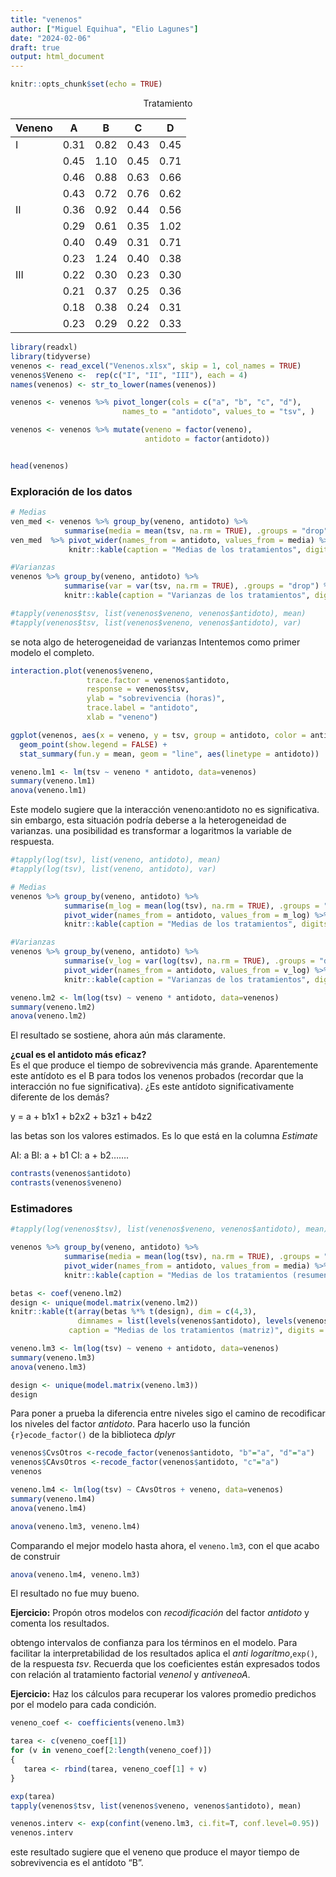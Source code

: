 ```yaml
---
title: "venenos"
author: ["Miguel Equihua", "Elio Lagunes"]
date: "2024-02-06"
draft: true
output: html_document
---
```


```r
knitr::opts_chunk$set(echo = TRUE)
```

<center>Tratamiento</center>

| Veneno | A    | B    | C    | D    |
|--------|------|------|------|------|
| I      | 0.31 | 0.82 | 0.43 | 0.45 |
|        | 0.45 | 1.10 | 0.45 | 0.71 |
|        | 0.46 | 0.88 | 0.63 | 0.66 |
|        | 0.43 | 0.72 | 0.76 | 0.62 |
| II     | 0.36 | 0.92 | 0.44 | 0.56 |
|        | 0.29 | 0.61 | 0.35 | 1.02 |
|        | 0.40 | 0.49 | 0.31 | 0.71 |
|        | 0.23 | 1.24 | 0.40 | 0.38 |
| III    | 0.22 | 0.30 | 0.23 | 0.30 |
|        | 0.21 | 0.37 | 0.25 | 0.36 |
|        | 0.18 | 0.38 | 0.24 | 0.31 |
|        | 0.23 | 0.29 | 0.22 | 0.33 |

```r
library(readxl)
library(tidyverse)
venenos <- read_excel("Venenos.xlsx", skip = 1, col_names = TRUE)
venenos$Veneno <-  rep(c("I", "II", "III"), each = 4)
names(venenos) <- str_to_lower(names(venenos))

venenos <- venenos %>% pivot_longer(cols = c("a", "b", "c", "d"), 
                         names_to = "antidoto", values_to = "tsv", )

venenos <- venenos %>% mutate(veneno = factor(veneno), 
                              antidoto = factor(antidoto))


head(venenos)
```

### Exploración de los datos

```r

# Medias
ven_med <- venenos %>% group_by(veneno, antidoto) %>% 
            summarise(media = mean(tsv, na.rm = TRUE), .groups = "drop")
ven_med  %>% pivot_wider(names_from = antidoto, values_from = media) %>%
             knitr::kable(caption = "Medias de los tratamientos", digits = 2)

#Varianzas
venenos %>% group_by(veneno, antidoto) %>% 
            summarise(var = var(tsv, na.rm = TRUE), .groups = "drop") %>%                              pivot_wider(names_from = antidoto, values_from = var) %>%  
            knitr::kable(caption = "Varianzas de los tratamientos", digits = 4)

#tapply(venenos$tsv, list(venenos$veneno, venenos$antidoto), mean)	
#tapply(venenos$tsv, list(venenos$veneno, venenos$antidoto), var)
```

se nota algo de heterogeneidad de varianzas Intentemos como primer modelo el completo.

```r
interaction.plot(venenos$veneno, 
                 trace.factor = venenos$antidoto,
                 response = venenos$tsv,
                 ylab = "sobrevivencia (horas)",
                 trace.label = "antidoto",
                 xlab = "veneno")
```

```r
ggplot(venenos, aes(x = veneno, y = tsv, group = antidoto, color = antidoto)) + 
  geom_point(show.legend = FALSE) +
  stat_summary(fun.y = mean, geom = "line", aes(linetype = antidoto))

```

```r
veneno.lm1 <- lm(tsv ~ veneno * antidoto, data=venenos)
summary(veneno.lm1)
anova(veneno.lm1)
```

Este modelo sugiere que la interacción veneno:antidoto no es significativa. sin embargo, esta situación podría deberse a la heterogeneidad de varianzas. una posibilidad es transformar a logaritmos la variable de respuesta.

```r
#tapply(log(tsv), list(veneno, antidoto), mean)	
#tapply(log(tsv), list(veneno, antidoto), var)

# Medias
venenos %>% group_by(veneno, antidoto) %>% 
            summarise(m_log = mean(log(tsv), na.rm = TRUE), .groups = "drop") %>% 
            pivot_wider(names_from = antidoto, values_from = m_log) %>%  
            knitr::kable(caption = "Medias de los tratamientos", digits = 2)

#Varianzas
venenos %>% group_by(veneno, antidoto) %>% 
            summarise(v_log = var(log(tsv), na.rm = TRUE), .groups = "drop") %>%  
            pivot_wider(names_from = antidoto, values_from = v_log) %>%  
            knitr::kable(caption = "Varianzas de los tratamientos", digits = 4)

```

```r
veneno.lm2 <- lm(log(tsv) ~ veneno * antidoto, data=venenos)
summary(veneno.lm2)
anova(veneno.lm2)
```

El resultado se sostiene, ahora aún más claramente.

**¿cual es el antidoto más eficaz?**\
Es el que produce el tiempo de sobrevivencia más grande. Aparentemente este antídoto es el B para todos los venenos probados (recordar que la interacción no fue significativa). ¿Es este antídoto significativamente diferente de los demás?

y = a + b1x1 + b2x2 + b3z1 + b4z2

las betas son los valores estimados. Es lo que está en la columna *Estimate*

AI: a BI: a + b1 CI: a + b2.......

```r
contrasts(venenos$antidoto)
contrasts(venenos$veneno)
```

### Estimadores

```r
#tapply(log(venenos$tsv), list(venenos$veneno, venenos$antidoto), mean)

venenos %>% group_by(veneno, antidoto) %>% 
            summarise(media = mean(log(tsv), na.rm = TRUE), .groups = "drop") %>%
            pivot_wider(names_from = antidoto, values_from = media) %>%  
            knitr::kable(caption = "Medias de los tratamientos (resumen)", digits = 2)

betas <- coef(veneno.lm2)
design <- unique(model.matrix(veneno.lm2))
knitr::kable(t(array(betas %*% t(design), dim = c(4,3), 
               dimnames = list(levels(venenos$antidoto), levels(venenos$veneno)))),
             caption = "Medias de los tratamientos (matriz)", digits = 2)
```

```r
veneno.lm3 <- lm(log(tsv) ~ veneno + antidoto, data=venenos)
summary(veneno.lm3)
anova(veneno.lm3)
```

```r
design <- unique(model.matrix(veneno.lm3))
design
```

Para poner a prueba la diferencia entre niveles sigo el camino de recodificar los niveles del factor *antidoto*. Para hacerlo uso la función `{r}ecode_factor()` de la biblioteca *dplyr*

```r
venenos$CvsOtros <-recode_factor(venenos$antidoto, "b"="a", "d"="a")
venenos$CAvsOtros <-recode_factor(venenos$antidoto, "c"="a")
venenos
```

```r
veneno.lm4 <- lm(log(tsv) ~ CAvsOtros + veneno, data=venenos)
summary(veneno.lm4)
anova(veneno.lm4)
```

```r
anova(veneno.lm3, veneno.lm4)
```

Comparando el mejor modelo hasta ahora, el `veneno.lm3`, con el que acabo de construir

```r
anova(veneno.lm4, veneno.lm3)
```

El resultado no fue muy bueno.

**Ejercicio:** Propón otros modelos con *recodificación* del factor *antidoto* y comenta los resultados.

obtengo intervalos de confianza para los términos en el modelo. Para facilitar la interpretabilidad de los resultados aplica el *anti logarítmo*,`exp()`, de la respuesta *tsv*. Recuerda que los coeficientes están expresados todos con relación al tratamiento factorial *venenoI* y *antiveneoA*.

**Ejercicio:** Haz los cálculos para recuperar los valores promedio predichos por el modelo para cada condición.

```r
veneno_coef <- coefficients(veneno.lm3)

tarea <- c(veneno_coef[1])
for (v in veneno_coef[2:length(veneno_coef)])
{
   tarea <- rbind(tarea, veneno_coef[1] + v) 
}

exp(tarea)
tapply(venenos$tsv, list(venenos$veneno, venenos$antidoto), mean)
```

```r
venenos.interv <- exp(confint(veneno.lm3, ci.fit=T, conf.level=0.95))
venenos.interv
```

este resultado sugiere que el veneno que produce el mayor tiempo de sobrevivencia es el antídoto "B".

